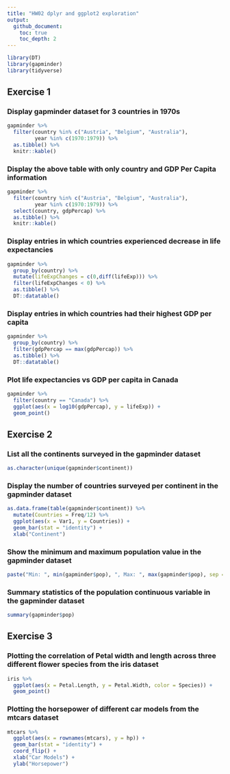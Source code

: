 ```yaml
---
title: "HW02 dplyr and ggplot2 exploration"
output:
  github_document:
    toc: true
    toc_depth: 2
---
```


```r
library(DT)
library(gapminder)
library(tidyverse)
```
## Exercise 1

### Display gapminder dataset for 3 countries in 1970s

```r
gapminder %>% 
  filter(country %in% c("Austria", "Belgium", "Australia"),
         year %in% c(1970:1979)) %>% 
  as.tibble() %>% 
  knitr::kable()
```

### Display the above table with only country and GDP Per Capita information

```r
gapminder %>% 
  filter(country %in% c("Austria", "Belgium", "Australia"),
         year %in% c(1970:1979)) %>%
  select(country, gdpPercap) %>% 
  as.tibble() %>% 
  knitr::kable()
```

### Display entries in which countries experienced decrease in life expectancies

```r
gapminder %>%
  group_by(country) %>% 
  mutate(lifeExpChanges = c(0,diff(lifeExp))) %>% 
  filter(lifeExpChanges < 0) %>% 
  as.tibble() %>% 
  DT::datatable()
```

### Display entries in which countries had their highest GDP per capita

```r
gapminder %>% 
  group_by(country) %>% 
  filter(gdpPercap == max(gdpPercap)) %>% 
  as.tibble() %>% 
  DT::datatable()
```

### Plot life expectancies vs GDP per capita in Canada

```r
gapminder %>% 
  filter(country == "Canada") %>% 
  ggplot(aes(x = log10(gdpPercap), y = lifeExp)) + 
  geom_point()
```

## Exercise 2

### List all the continents surveyed in the gapminder dataset

```r
as.character(unique(gapminder$continent))
```

### Display the number of countries surveyed per continent in the gapminder dataset

```r
as.data.frame(table(gapminder$continent)) %>% 
  mutate(Countries = Freq/12) %>% 
  ggplot(aes(x = Var1, y = Countries)) + 
  geom_bar(stat = "identity") +
  xlab("Continent")
```

### Show the minimum and maximum population value in the gapminder dataset

```r
paste("Min: ", min(gapminder$pop), ", Max: ", max(gapminder$pop), sep = "")
```

### Summary statistics of the population continuous variable in the gapminder dataset

```r
summary(gapminder$pop)
```

## Exercise 3

### Plotting the correlation of Petal width and length across three different flower species from the iris dataset

```r
iris %>% 
  ggplot(aes(x = Petal.Length, y = Petal.Width, color = Species)) +
  geom_point()
```

### Plotting the horsepower of different car models from the mtcars dataset

```r
mtcars %>% 
  ggplot(aes(x = rownames(mtcars), y = hp)) +
  geom_bar(stat = "identity") +
  coord_flip() +
  xlab("Car Models") +
  ylab("Horsepower")
```



